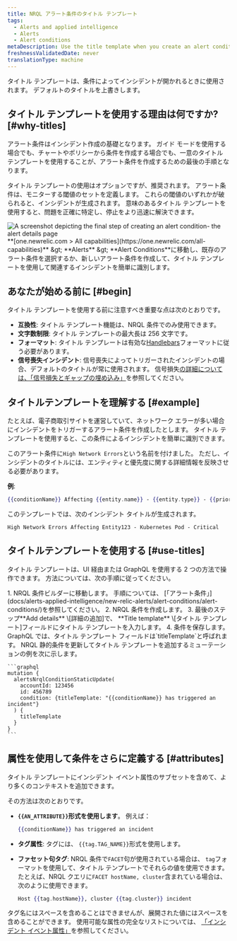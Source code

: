 ```yaml
---
title: NRQL アラート条件のタイトル テンプレート
tags:
  - Alerts and applied intelligence
  - Alerts
  - Alert conditions
metaDescription: Use the title template when you create an alert condition so you can easily identify related incidents.
freshnessValidatedDate: never
translationType: machine
---
```



タイトル テンプレートは、条件によってインシデントが開かれるときに使用されます。 デフォルトのタイトルを上書きします。

## タイトル テンプレートを使用する理由は何ですか? [#why-titles]

アラート条件はインシデント作成の基礎となります。 ガイド モードを使用する場合でも、チャートやポリシーから条件を作成する場合でも、一意のタイトル テンプレートを使用することが、アラート条件を作成するための最後の手順となります。

タイトル テンプレートの使用はオプションですが、推奨されます。 アラート条件は、モニターする閾値のセットを定義します。 これらの閾値のいずれかが破られると、インシデントが生成されます。 意味のあるタイトル テンプレートを使用すると、問題を正確に特定し、停止をより迅速に解決できます。

<img title="alert details page" alt="A screenshot depicting the final step of creating an alert condition- the alert details page" src={alertsAddingAlertDetailstoanAlertCondition} />

<figcaption>
  <DNT>**[one.newrelic.com &gt; All capabilities](https://one.newrelic.com/all-capabilities)**</DNT> &amp;gt; <DNT>**Alerts** </DNT>&amp;gt; <DNT>**Alert Conditions**</DNT>に移動し、既存のアラート条件を選択するか、新しいアラート条件を作成して、タイトル テンプレートを使用して関連するインシデントを簡単に識別します。
</figcaption>

## あなたが始める前に [#begin]

タイトル テンプレートを使用する前に注意すべき重要な点は次のとおりです。

* **互換性**: タイトル テンプレート機能は、NRQL 条件でのみ使用できます。
* **文字数制限**: タイトル テンプレートの最大長は 256 文字です。
* **フォーマット**: タイトル テンプレートは有効な[Handlebars](https://handlebarsjs.com/guide/)フォーマットに従う必要があります。
* **信号喪失インシデント**: 信号喪失によってトリガーされたインシデントの場合、デフォルトのタイトルが常に使用されます。 信号損失[の詳細については、「信号損失とギャップの埋め込み」](/docs/apis/nerdgraph/examples/nerdgraph-api-loss-signal-gap-filling/)を参照してください。

## タイトルテンプレートを理解する [#example]

たとえば、電子商取引サイトを運営していて、ネットワーク エラーが多い場合にインシデントをトリガーするアラート条件を作成したとします。 タイトル テンプレートを使用すると、この条件によるインシデントを簡単に識別できます。

このアラート条件に`High Network Errors`という名前を付けました。 ただし、インシデントのタイトルには、エンティティと優先度に関する詳細情報を反映させる必要があります。

**例**:

```handlebars
{{conditionName}} Affecting {{entity.name}} - {{entity.type}} - {{priority}}
```

このテンプレートでは、次のインシデント タイトルが生成されます。

```
High Network Errors Affecting Entity123 - Kubernetes Pod - Critical
```

## タイトルテンプレートを使用する [#use-titles]

タイトル テンプレートは、UI 経由または GraphQL を使用する 2 つの方法で操作できます。 方法については、次の手順に従ってください。

<CollapserGroup>
  <Collapser id="template-ui" title="UIでタイトルテンプレートを作成する">
    1. NRQL 条件ビルダーに移動します。 手順については、 [「アラート条件」](docs/alerts-applied-intelligence/new-relic-alerts/alert-conditions/alert-conditions/)を参照してください。
    2. NRQL 条件を作成します。
    3. 最後のステップ**Add details** \[詳細の追加]で、 **Title template** \[タイトル テンプレート]フィールドにタイトル テンプレートを入力します。
    4. 条件を保存します。
  </Collapser>

  <Collapser id="template-ui" title="GraphQLでタイトルテンプレートを作成する">
    GraphQL では、タイトル テンプレート フィールドは`titleTemplate`と呼ばれます。 NRQL 静的条件を更新してタイトル テンプレートを追加するミューテーションの例を次に示します。

    ```graphql
    mutation {
      alertsNrqlConditionStaticUpdate(
        accountId: 123456
        id: 456789
        condition: {titleTemplate: "{{conditionName}} has triggered an incident"}
      ) {
        titleTemplate
      }
    }
    ```
  </Collapser>
</CollapserGroup>

## 属性を使用して条件をさらに定義する [#attributes]

タイトル テンプレートにインシデント イベント属性のサブセットを含めて、より多くのコンテキストを追加できます。

その方法は次のとおりです。

* **`{{AN_ATTRIBUTE}}`形式を使用します**。 例えば：

  ```handlebars
  {{conditionName}} has triggered an incident
  ```

* **タグ属性**: タグには、 `{{tag.TAG_NAME}}`形式を使用します。

* **ファセット句タグ**: NRQL 条件で`FACET`句が使用されている場合は、 `tag`フォーマットを使用して、タイトル テンプレートでそれらの値を使用できます。 たとえば、NRQL クエリに`FACET hostName, cluster`含まれている場合は、次のように使用できます。

  ```handlebars
  Host {{tag.hostName}}, cluster {{tag.cluster}} incident
  ```

タグ名にはスペースを含めることはできませんが、展開された値にはスペースを含めることができます。 使用可能な属性の完全なリストについては、 [「インシデント イベント属性」](/docs/alerts-applied-intelligence/new-relic-alerts/advanced-alerts/understand-technical-concepts/incident-event-attributes)を参照してください。